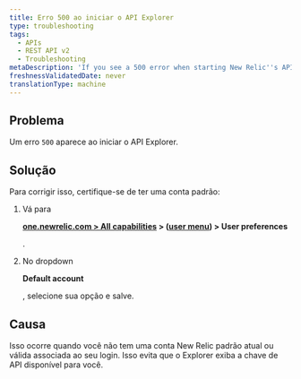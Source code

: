 ```yaml
---
title: Erro 500 ao iniciar o API Explorer
type: troubleshooting
tags:
  - APIs
  - REST API v2
  - Troubleshooting
metaDescription: 'If you see a 500 error when starting New Relic''s API Explorer, make sure you have a default account saved in your account''s user preferences.'
freshnessValidatedDate: never
translationType: machine
---
```


## Problema

Um erro `500` aparece ao iniciar o API Explorer.

## Solução

Para corrigir isso, certifique-se de ter uma conta padrão:

1. Vá para

   <DNT>**[one.newrelic.com > All capabilities](https://one.newrelic.com/all-capabilities) > ([user menu](/docs/accounts/accounts-billing/general-account-settings/intro-account-settings)) > User preferences**</DNT>

   .

2. No dropdown

   <DNT>**Default account**</DNT>

   , selecione sua opção e salve.

## Causa

Isso ocorre quando você não tem uma conta New Relic padrão atual ou válida associada ao seu login. Isso evita que o Explorer exiba a chave de API disponível para você.